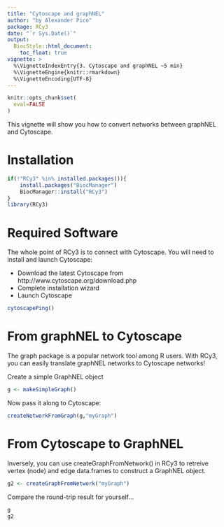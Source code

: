 ```yaml
---
title: "Cytoscape and graphNEL"
author: "by Alexander Pico"
package: RCy3
date: "`r Sys.Date()`"
output: 
  BiocStyle::html_document:
    toc_float: true
vignette: >
  %\VignetteIndexEntry{3. Cytoscape and graphNEL ~5 min}
  %\VignetteEngine{knitr::rmarkdown}
  %\VignetteEncoding{UTF-8}
---
```

```r
knitr::opts_chunk$set(
  eval=FALSE
)
```

This vignette will show you how to convert networks between graphNEL and Cytoscape.

# Installation
```r
if(!"RCy3" %in% installed.packages()){
    install.packages("BiocManager")
    BiocManager::install("RCy3")
}
library(RCy3)
```

# Required Software
The whole point of RCy3 is to connect with Cytoscape. You will need to install and launch Cytoscape: 

* Download the latest Cytoscape from http://www.cytoscape.org/download.php
* Complete installation wizard
* Launch Cytoscape 

```r
cytoscapePing()
```

# From graphNEL to Cytoscape
The graph package is a popular network tool among R users. With RCy3, you can easily translate graphNEL networks to Cytoscape networks!

Create a simple GraphNEL object
```r
g <- makeSimpleGraph()
```

Now pass it along to Cytoscape:

```r
createNetworkFromGraph(g,"myGraph")
```
# From Cytoscape to GraphNEL 
Inversely, you can use createGraphFromNetwork() in RCy3 to retreive vertex (node) and edge data.frames to construct a GraphNEL object. 

```r
g2 <- createGraphFromNetwork("myGraph")
```

Compare the round-trip result for yourself...
```r
g
g2
```
